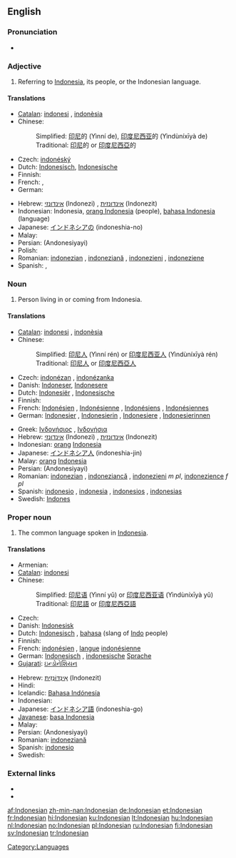 {{interwiktionary|code=id}}
==English==
{{wikipedia}}

===Pronunciation===
* {{audio|en-us-Indonesian.ogg|Audio (US)}}
*: {{rhymes|iːʒən}}

===Adjective===
{{en-adj|-}}

# Referring to [[Indonesia]], its people, or the Indonesian language.

====Translations====
{{trans-top|referring to [[Indonesia]]}}
* [[Catalan]]: [[indonesi]] {{m}}, [[indonèsia]] {{f}}
* Chinese:
*: Simplified: [[印尼]]的 (Yìnní de), [[印度尼西亚]]的 (Yìndùníxīyà de)
*: Traditional: [[印尼]]的 or [[印度尼西亞]]的
* Czech: [[indonéský]]
* Dutch: [[Indonesisch]], [[Indonesische]]
* Finnish: {{t+|fi|indonesialainen}}
* French: {{t+|fr|indonésien|m}}, {{t+|fr|indonésienne|f}}
* German: {{t+|de|indonesisch}}
{{trans-mid}}
* Hebrew: [[אינדונזי]] (Indonezi) {{m}}, [[אינדונזית]] (Indonezit) {{f}}
* Indonesian: Indonesia, [[orang Indonesia]] (people), [[bahasa Indonesia]] (language)
* Japanese: [[インドネシアの]] (indoneshia-no)
* Malay: {{t-|ms|Indonesia|xs=Malay}}
* Persian: {{fa-Arab|[[اندونزیایی]]}} (Andonesiyayi)
* Polish: {{t+|pl|indonezyjski|m}}
* Romanian: [[indonezian]] {{m}}, [[indoneziană]] {{f}}, [[indonezieni]] {{m|p}}, [[indoneziene]] {{f|p}}
* Spanish: {{t+|es|indonesio|m}}, {{t-|es|indonesia|f}}
{{trans-bottom}}

===Noun===
{{en-noun}}

# Person living in or coming from Indonesia.

====Translations====
{{trans-top|person}}
* [[Catalan]]: [[indonesi]] {{m}}, [[indonèsia]] {{f}}
* Chinese:
*: Simplified: [[印尼人]] (Yìnní rén) or [[印度尼西亚人]] (Yìndùníxīyà rén)
*: Traditional: [[印尼人]] or [[印度尼西亞人]]
* Czech: [[indonézan]] {{m}}, [[indonézanka]] {{f}}
* Danish: [[Indoneser]], [[Indonesere]] {{p}}
* Dutch: [[Indonesiër]] {{m}}, [[Indonesische]] {{f}}
* Finnish: {{t+|fi|indonesialainen}}
* French: [[Indonésien]] {{m}}, [[Indonésienne]] {{f}}, [[Indonésiens]] {{m|p}}, [[Indonésiennes]] {{f|p}}
* German: [[Indonesier]] {{m}}, [[Indonesierin]] {{f}}, [[Indonesiere]] {{m|p}}, [[Indonesierinnen]] {{f|p}}
{{trans-mid}}
* Greek: [[Ινδονήσιος]] {{m}}, [[Ινδονήσια]] {{f}}
* Hebrew: [[אינדונזי]] (Indonezi) {{m}}, [[אינדונזית]] (Indonezit) {{f}}
* Indonesian: [[orang]] [[Indonesia]]
* Japanese: [[インドネシア人]] (indoneshia-jin)
* Malay: [[orang]] [[Indonesia]]
* Persian: {{fa-Arab|[[اندونزیایی]]}} (Andonesiyayi)
* Romanian: [[indonezian]] {{m}}, [[indoneziancă]] {{f}}, [[indonezieni]] ''m pl'', [[indonezience]] ''f pl''
* Spanish: [[indonesio]] {{m}}, [[indonesia]] {{f}}, [[indonesios]] {{m|p}}, [[indonesias]] {{f|p}}
* Swedish: [[Indones]]
{{trans-bottom}}

===Proper noun===
{{en-proper noun}}

# The common language spoken in [[Indonesia]].

====Translations====
{{trans-top|language}}
* Armenian: {{t-|hy|ինդոնեզերեն|tr=indonezeren|sc=Armn|xs=Armenian}}
* [[Catalan]]: [[indonesi]] {{m}}
* Chinese:
*: Simplified: [[印尼语]] (Yìnní yǔ) or [[印度尼西亚语]] (Yìndùníxīyà yǔ)
*: Traditional: [[印尼語]] or [[印度尼西亞語]]
* Czech: {{t+|cs|indonéština|f}}
* Danish: [[Indonesisk]]
* Dutch: [[Indonesisch]] {{n}}, [[bahasa]] (slang of [[Indo]] people)
* Finnish: {{t+|fi|indonesia}}
* French: [[indonésien]] {{m}}, [[langue]] [[indonésienne]] {{f}}
* German: [[Indonesisch]] {{n}}, [[indonesische]] [[Sprache]] {{f}}
* [[Gujarati]]: [[ઇન્ડોનેશિયન]]
{{trans-mid}}
* Hebrew: [[אינדונזית|אִינְדּוֹנֶזִית]] (Indonezit)
* Hindi: {{t+|hi|इन्डोनेशियन|sc=Deva|xs=Hindi}}
* Icelandic: [[Bahasa Indónesía]]
* Indonesian: {{t+|id|bahasa Indonesia|xs=Indonesian}}
* Japanese: [[インドネシア語]] (indoneshia-go)
* [[Javanese]]: [[basa Indonesia]]
* Malay: {{t-|ms|bahasa Indonesia|xs=Malay}}
* Persian: {{fa-Arab|[[اندونزیایی]]}} (Andonesiyayi)
* Romanian: [[indoneziană]] {{f}}
* Spanish: [[indonesio]] {{m}}
* Swedish: {{t+|sv|indonesiska|c}}
{{trans-bottom}}

===External links===
* {{ISO 639|link=Ethnologue|1code=id|code=ind}}
* {{websters-online}}

[[Category:Languages]]

[[af:Indonesian]]
[[zh-min-nan:Indonesian]]
[[de:Indonesian]]
[[et:Indonesian]]
[[fr:Indonesian]]
[[hi:Indonesian]]
[[ku:Indonesian]]
[[lt:Indonesian]]
[[hu:Indonesian]]
[[nl:Indonesian]]
[[no:Indonesian]]
[[pl:Indonesian]]
[[ru:Indonesian]]
[[fi:Indonesian]]
[[sv:Indonesian]]
[[tr:Indonesian]]